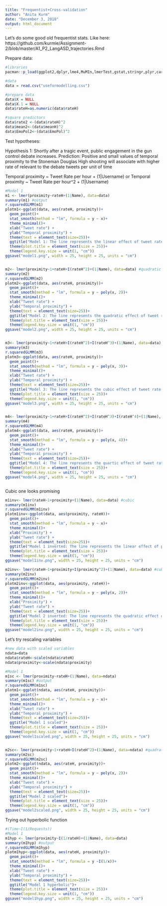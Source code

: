 ```yaml
---
title: "Frequentist+Cross-validation"
author: "Anita Kurm"
date: "December 3, 2018"
output: html_document
---
```


Let's do some good old frequentist stats. Like here: https://github.com/kurmie/Assignment-2/blob/master/A1_P2_LangASD_trajectories.Rmd

Prepare data:
```r
#libraries 
pacman::p_load(ggplot2,dplyr,lme4,MuMIn,lmerTest,gstat,stringr,plyr,caret,modelr,ModelMetrics,Metrics, tidyverse,simr,MASS)

#data
data = read.csv("useformodelling.csv")

#prepare data
data$X = NULL
data$X.1 = NULL
data$rateH=as.numeric(data$rateH)

#square predictors
data$rate2 <-(data$rateH)^2
data$mean2<-(data$meanH)^2
data$EmoPol2<-(data$EmoPol)^2
```

Test hypotheses:

Hypothesis 1: Shortly after a tragic event, public engagement in the gun control debate increases.
Prediction: Positive and small values of temporal proximity to the Stoneman Douglas High shooting will associate with higher rate of relevant to the debate tweets per unit of time

Temporal proximity ~ Tweet Rate per hour + (1|Username)
or
Temporal proximity ~ Tweet Rate per hour^2 + (1|Username)

```r
#Model 1
m1 <- lmer(proximity~rateH+(1|Name), data=data)
summary(m1) #output
r.squaredGLMM(m1)
plotm1<-ggplot(data, aes(rateH, proximity))+
  geom_point()+
  stat_smooth(method = "lm", formula = y ~ x)+
  theme_minimal()+
  xlab("Tweet rate") +
  ylab("Temporal proximity") +
  theme(text = element_text(size=25))+
  ggtitle("Model 1: The line represents the linear effect of tweet rate on proximity")+
  theme(plot.title = element_text(size = 25))+
  theme(legend.key.size = unit(1, "cm"))
ggsave("model1.png", width = 25, height = 25, units = "cm")


m2<- lmer(proximity~1+rateH+I(rateH^2)+(1|Name), data=data) #quadratic
summary(m2)
r.squaredGLMM(m2)
plotm2<-ggplot(data, aes(rateH, proximity))+
  geom_point()+
  stat_smooth(method = "lm", formula = y ~ poly(x, 2))+
  theme_minimal()+
  xlab("Tweet rate") +
  ylab("Temporal proximity") +
  theme(text = element_text(size=25))+
  ggtitle("Model 2: The line represents the quadratic effect of tweet rate on proximity")+
  theme(plot.title = element_text(size = 25))+
  theme(legend.key.size = unit(1, "cm"))
ggsave("model2.png", width = 25, height = 25, units = "cm")


m3<- lmer(proximity~1+rateH+I(rateH^2)+I(rateH^3)+(1|Name), data=data) #cubic
summary(m3)
r.squaredGLMM(m3)
plotm3<-ggplot(data, aes(rateH, proximity))+
  geom_point()+
  stat_smooth(method = "lm", formula = y ~ poly(x, 3))+
  theme_minimal()+
  xlab("Tweet rate") +
  ylab("Temporal proximity") +
  theme(text = element_text(size=25))+
  ggtitle("Model 3: The line represents the cubic effect of tweet rate on proximity")+
  theme(plot.title = element_text(size = 25))+
  theme(legend.key.size = unit(1, "cm"))
ggsave("model3.png", width = 25, height = 25, units = "cm")


m4<- lmer(proximity~1+rateH+I(rateH^2)+I(rateH^3)+I(rateH^4)+(1|Name), data=data) #quartic
summary(m4)
r.squaredGLMM(m4)
plotm4<-ggplot(data, aes(rateH, proximity))+
  geom_point()+
  stat_smooth(method = "lm", formula = y ~ poly(x, 4))+
  theme_minimal()+
  xlab("Tweet rate") +
  ylab("Temporal proximity") +
  theme(text = element_text(size=25))+
  ggtitle("Model 4: The line represents the quartic effect of tweet rate on proximity")+
  theme(plot.title = element_text(size = 25))+
  theme(legend.key.size = unit(1, "cm"))
ggsave("model4.png", width = 25, height = 25, units = "cm")



```

Cubic one looks promising
```r
m1inv<- lmer(rateH~1+proximity+(1|Name), data=data) #cubic
summary(m1inv)
r.squaredGLMM(m1inv)
plotm1inv<-ggplot(data, aes(proximity, rateH))+
  geom_point()+
  stat_smooth(method = "lm", formula = y ~ x)+
  theme_minimal()+
  xlab("Proximity") +
  ylab("Tweet rate") +
  theme(text = element_text(size=25))+
  ggtitle("Model 1 inverted: The line represents the linear effect of proximity on tweet rate")+
  theme(plot.title = element_text(size = 25))+
  theme(legend.key.size = unit(1, "cm"))
ggsave("model1inv.png", width = 25, height = 25, units = "cm")

m2inv<- lmer(rateH~1+proximity+I(proximity^2)+(1|Name), data=data) #cubic
summary(m2inv)
r.squaredGLMM(m2inv)
plotm2inv<-ggplot(data, aes(proximity, rateH))+
  geom_point()+
  stat_smooth(method = "lm", formula = y ~ poly(x, 2))+
  theme_minimal()+
  xlab("Proximity") +
  ylab("Tweet rate") +
  theme(text = element_text(size=25))+
  ggtitle("Model 2 inverted: The line represents the quadratic effect of proximity on tweet rate")+
  theme(plot.title = element_text(size = 25))+
  theme(legend.key.size = unit(1, "cm"))
ggsave("model2inv.png", width = 25, height = 25, units = "cm")
```


Let's try rescaling variables
```r
#new data with scaled variables
ndata=data
ndata$rateH<-scale(ndata$rateH)
ndata$proximity<-scale(ndata$proximity)

#Model 1
m1sc <- lmer(proximity~rateH+(1|Name), data=ndata)
summary(m1sc) #output
r.squaredGLMM(m1sc)
plotm1<-ggplot(ndata, aes(rateH, proximity))+
  geom_point()+
  stat_smooth(method = "lm", formula = y ~ x)+
  theme_minimal()+
  xlab("Tweet rate") +
  ylab("Temporal proximity") +
  theme(text = element_text(size=25))+
  ggtitle("Model 1 scaled")+
  theme(plot.title = element_text(size = 25))+
  theme(legend.key.size = unit(1, "cm"))
ggsave("model1scaled.png", width = 25, height = 25, units = "cm")


m2sc<- lmer(proximity~1+rateH+I(rateH^2)+(1|Name), data=ndata) #quadratic
summary(m2sc)
r.squaredGLMM(m2sc)
plotm2<-ggplot(ndata, aes(rateH, proximity))+
  geom_point()+
  stat_smooth(method = "lm", formula = y ~ poly(x, 2))+
  theme_minimal()+
  xlab("Tweet rate") +
  ylab("Temporal proximity") +
  theme(text = element_text(size=25))+
  ggtitle("Model 2 scaled")+
  theme(plot.title = element_text(size = 25))+
  theme(legend.key.size = unit(1, "cm"))
ggsave("model2scaled.png", width = 25, height = 25, units = "cm")

```


Trying out hyperbolic function
```r
#(Time~I(1/Requests)) 
#Model 1
m1hyp <- lmer(proximity~I(1/rateH)+(1|Name), data=data)
summary(m1hyp) #output
r.squaredGLMM(m1hyp)
plotm1hyp<-ggplot(data, aes(rateH, proximity))+
  geom_point()+
  stat_smooth(method = "lm", formula = y ~I(1/x))+
  theme_minimal()+
  xlab("Tweet rate") +
  ylab("Temporal proximity") +
  theme(text = element_text(size=25))+
  ggtitle("Model 1 hyperbolic")+
  theme(plot.title = element_text(size = 25))+
  theme(legend.key.size = unit(1, "cm"))
ggsave("model1hyp.png", width = 25, height = 25, units = "cm")
```

